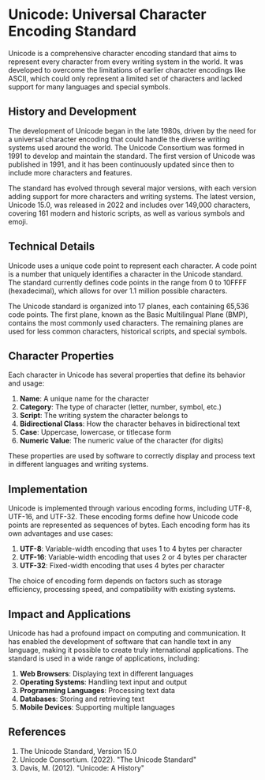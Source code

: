 # Unicode: Universal Character Encoding Standard

Unicode is a comprehensive character encoding standard that aims to represent every character from every writing system in the world. It was developed to overcome the limitations of earlier character encodings like ASCII, which could only represent a limited set of characters and lacked support for many languages and special symbols.

## History and Development

The development of Unicode began in the late 1980s, driven by the need for a universal character encoding that could handle the diverse writing systems used around the world. The Unicode Consortium was formed in 1991 to develop and maintain the standard. The first version of Unicode was published in 1991, and it has been continuously updated since then to include more characters and features.

The standard has evolved through several major versions, with each version adding support for more characters and writing systems. The latest version, Unicode 15.0, was released in 2022 and includes over 149,000 characters, covering 161 modern and historic scripts, as well as various symbols and emoji.

## Technical Details

Unicode uses a unique code point to represent each character. A code point is a number that uniquely identifies a character in the Unicode standard. The standard currently defines code points in the range from 0 to 10FFFF (hexadecimal), which allows for over 1.1 million possible characters.

The Unicode standard is organized into 17 planes, each containing 65,536 code points. The first plane, known as the Basic Multilingual Plane (BMP), contains the most commonly used characters. The remaining planes are used for less common characters, historical scripts, and special symbols.

## Character Properties

Each character in Unicode has several properties that define its behavior and usage:

1. **Name**: A unique name for the character
2. **Category**: The type of character (letter, number, symbol, etc.)
3. **Script**: The writing system the character belongs to
4. **Bidirectional Class**: How the character behaves in bidirectional text
5. **Case**: Uppercase, lowercase, or titlecase form
6. **Numeric Value**: The numeric value of the character (for digits)

These properties are used by software to correctly display and process text in different languages and writing systems.

## Implementation

Unicode is implemented through various encoding forms, including UTF-8, UTF-16, and UTF-32. These encoding forms define how Unicode code points are represented as sequences of bytes. Each encoding form has its own advantages and use cases:

1. **UTF-8**: Variable-width encoding that uses 1 to 4 bytes per character
2. **UTF-16**: Variable-width encoding that uses 2 or 4 bytes per character
3. **UTF-32**: Fixed-width encoding that uses 4 bytes per character

The choice of encoding form depends on factors such as storage efficiency, processing speed, and compatibility with existing systems.

## Impact and Applications

Unicode has had a profound impact on computing and communication. It has enabled the development of software that can handle text in any language, making it possible to create truly international applications. The standard is used in a wide range of applications, including:

1. **Web Browsers**: Displaying text in different languages
2. **Operating Systems**: Handling text input and output
3. **Programming Languages**: Processing text data
4. **Databases**: Storing and retrieving text
5. **Mobile Devices**: Supporting multiple languages

## References

1. The Unicode Standard, Version 15.0
2. Unicode Consortium. (2022). "The Unicode Standard"
3. Davis, M. (2012). "Unicode: A History" 